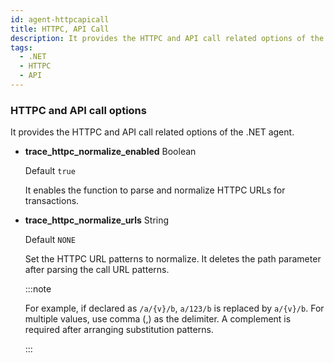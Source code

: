 ```yaml
---
id: agent-httpcapicall
title: HTTPC, API Call
description: It provides the HTTPC and API call related options of the .NET agent.
tags:
  - .NET
  - HTTPC
  - API
---
```


### HTTPC and API call options

It provides the HTTPC and API call related options of the .NET agent.

- **trace_httpc_normalize_enabled** <span class='type'>Boolean</span>

  Default `true`

  It enables the function to parse and normalize HTTPC URLs for transactions.

- **trace_httpc_normalize_urls** <span class='type'>String</span>

  Default `NONE`

  Set the HTTPC URL patterns to normalize. It deletes the path parameter after parsing the call URL patterns.

  :::note

  For example, if declared as `/a/{v}/b`, `a/123/b` is replaced by `a/{v}/b`. For multiple values, use comma (,) as the delimiter. A complement is required after arranging substitution patterns.

  :::
